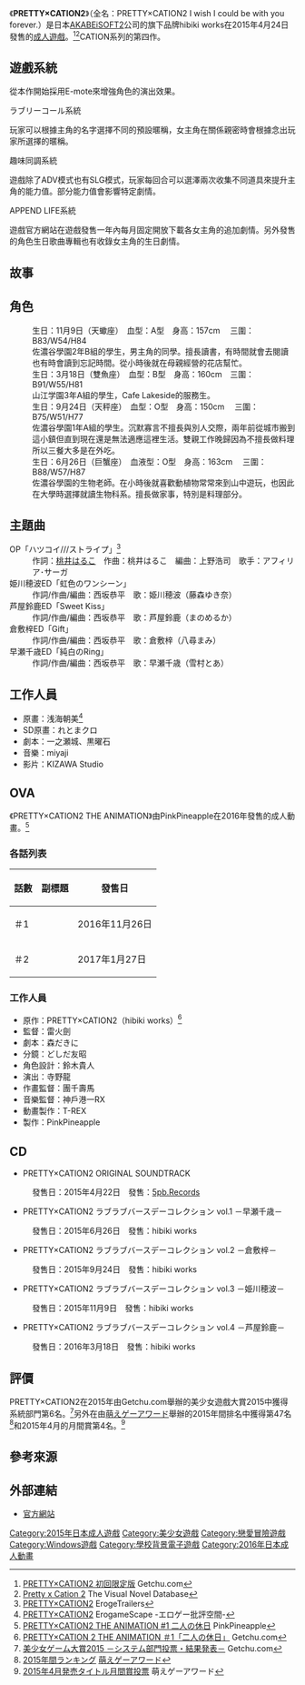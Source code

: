 {{Infobox animanga/Headerofja
|title= PRETTY×CATION2
|image= PRETTY×CATION2.jpg
|size= 264px
|caption= 遊戲封面圖
|japanese= プリティケーション2
|english= PRETTY×CATION 2
|kana= 
|romaji= 
|genre= 戀愛、學園
}}
{{Infobox animanga/Game
|標題=
|類型=[[戀愛冒險|戀愛冒險]]
|使用平台=Windows XP/Vista/7/8
|遊戲引擎=[[吉里吉里|吉里吉里]]
|開發團隊=[[AKABEiSOFT2|hibiki works]]
|代理商=hibiki works
|製作人=
|監製=
|腳本=一之瀬城、黒曜石
|人物設定=浅海朝美
|音樂=miyaji
|遊戲人數=1
|發售日=2015年4月24日
|對象年齡=18禁
|結局數=4
}}
{{Infobox animanga/OVA
|ONA= 
|標題= 
|原案= 
|原作= 
|總導演= 
|導演= 雷火劍
|系列構成= 
|劇本= 森だきに
|人物原案= 
|人物設定= 鈴木貴人
|機械設定= 
|音樂= 神戶港一RX
|音樂製作= 
|動畫製作= T-REX
|製作= PinkPineapple
|書籍= 
|出版商= 
|代理發行= PinkPineapple
|其他代理發行=
|網路= 
|發售日= 2016年11月26日－2017年1月27日
|開始= 
|結束= 
|話數= 2
|其他= [[成人動畫|成人動畫]]
|版權= 
}}
{{Infobox animanga/Footerofja}}
《'''PRETTY×CATION2'''》（全名：PRETTY×CATION2 I wish I could be with you forever.）是日本[[AKABEiSOFT2|AKABEiSOFT2]]公司的旗下品牌hibiki works在2015年4月24日發售的[[日本成人遊戲|成人遊戲]]。<ref>[http://www.getchu.com/soft.phtml?id=836910 PRETTY×CATION2 初回限定版] {{Wayback|url=http://www.getchu.com/soft.phtml?id=836910 |date=20160223143636 }}Getchu.com{{ja}}</ref><ref>[https://vndb.org/v16340 Pretty x Cation 2] {{Wayback|url=https://vndb.org/v16340 |date=20161208215748 }}The Visual Novel Database{{en}}</ref>CATION系列的第四作。

==遊戲系統==
從本作開始採用E-mote來增強角色的演出效果。
;ラブリーコール系統
玩家可以根據主角的名字選擇不同的預設暱稱，女主角在關係親密時會根據念出玩家所選擇的暱稱。
;趣味同調系統
遊戲除了ADV模式也有SLG模式，玩家每回合可以選澤兩次收集不同道具來提升主角的能力值。部分能力值會影響特定劇情。
;APPEND LIFE系統
遊戲官方網站在遊戲發售一年內每月固定開放下載各女主角的追加劇情。另外發售的角色生日歌曲專輯也有收錄女主角的生日劇情。

==故事==

==角色==
;{{nihongo|姫川穂波|姫川 穂波（ひめかわ ほなみ）||[[聲優|聲]]：藤森ゆき奈}}
:生日：11月9日（天蠍座）　血型：A型　身高：157cm　 三圍：B83/W54/H84
:佐濃谷學園2年B組的學生，男主角的同學。擅長讀書，有時間就會去閱讀也有時會讀到忘記時間。從小時後就在母親經營的花店幫忙。
;{{nihongo|芦屋鈴鹿|芦屋 鈴鹿（あしや すずか）||聲：まのめるか}}
:生日：3月18日（雙魚座）　血型：B型　身高：160cm　三圍：B91/W55/H81
:山江学園3年A組的學生，Cafe Lakeside的服務生。
; {{nihongo|倉敷梓|倉敷 梓（くらしき あずさ）||聲：八尋まみ}}
:生日：9月24日（天秤座）　血型：O型　身高：150cm　 三圍：B75/W51/H77
:佐濃谷學園1年A組的學生。沉默寡言不擅長與別人交際，兩年前從城市搬到這小鎮但直到現在還是無法適應這裡生活。雙親工作晚歸因為不擅長做料理所以三餐大多是在外吃。
;{{nihongo|早瀬千歳|早瀬 千歳（はやせ ちとせ）||聲：雪村とあ}}
:生日：6月26日（巨蟹座）　血液型：O型　身高：163cm　 三圍：B88/W57/H87
:佐濃谷學園的生物老師。在小時後就喜歡動植物常常來到山中遊玩，也因此在大學時選擇就讀生物科系。擅長做家事，特別是料理部分。

==主題曲==
;OP「ハツコイ///ストライプ」<ref>[http://erogetrailers.com/soft/12954 PRETTY×CATION2] {{Wayback|url=http://erogetrailers.com/soft/12954 |date=20160115033404 }}ErogeTrailers{{ja}}</ref>
:作詞：[[桃井はるこ|桃井はるこ]]　作曲：桃井はるこ　編曲：上野浩司　歌手：アフィリア･サーガ
;姫川穂波ED「虹色のワンシーン」
:作詞/作曲/編曲：西坂恭平　歌：姫川穂波（藤森ゆき奈）
;芦屋鈴鹿ED「Sweet Kiss」
:作詞/作曲/編曲：西坂恭平　歌：芦屋鈴鹿（まのめるか）
;倉敷梓ED「Gift」
:作詞/作曲/編曲：西坂恭平　歌：倉敷梓（八尋まみ）
;早瀬千歳ED「純白のRing」
:作詞/作曲/編曲：西坂恭平　歌：早瀬千歳（雪村とあ）

==工作人員==
*原畫：浅海朝美<ref>[http://erogamescape.dyndns.org/~ap2/ero/toukei_kaiseki/game.php?game=21328 PRETTY×CATION2] {{Wayback|url=http://erogamescape.dyndns.org/~ap2/ero/toukei_kaiseki/game.php?game=21328 |date=20160216000414 }}ErogameScape -エロゲー批評空間-{{ja}}</ref>
*SD原畫：れとまクロ
*劇本：一之瀬城、黒曜石
*音樂：miyaji
*影片：KIZAWA Studio

==OVA==
《PRETTY×CATION2 THE ANIMATION》由PinkPineapple在2016年發售的成人動畫。<ref>[http://www.pinkpineapple.co.jp/products/detail.php?product_id=1091 PRETTY×CATION2 THE ANIMATION #1 二人の休日] {{Wayback|url=http://www.pinkpineapple.co.jp/products/detail.php?product_id=1091 |date=20161106110811 }}PinkPineapple{{ja}}</ref>

===各話列表===
{| class="wikitable"
|-
! 話數 !! 副標題 !! 發售日
|-
| ＃1 || {{lang|ja|二人の休日}} || 2016年11月26日
|-
| ＃2 || {{lang|ja|このさきも、ずっと}} || 2017年1月27日
|}

===工作人員===
*原作：PRETTY×CATION2（hibiki works）<ref>[http://www.getchu.com/soft.phtml?id=924006 PRETTY×CATION 2 THE ANIMATION ＃1「二人の休日」] {{Wayback|url=http://www.getchu.com/soft.phtml?id=924006 |date=20161105153050 }}Getchu.com{{ja}}</ref>
*監督：雷火劍
*劇本：森だきに
*分鏡：どしだ友昭
*角色設計：鈴木貴人
*演出：寺野龍
*作畫監督：團千壽馬
*音樂監督：神戶港一RX
*動畫製作：T-REX
*製作：PinkPineapple

==CD==
*PRETTY×CATION2 ORIGINAL SOUNDTRACK
:發售日：2015年4月22日　發售：[[5pb.|5pb.]]Records
*PRETTY×CATION2 ラブラブバースデーコレクション vol.1 －早瀬千歳－
:發售日：2015年6月26日　發售：hibiki works
*PRETTY×CATION2 ラブラブバースデーコレクション vol.2 －倉敷梓－
:發售日：2015年9月24日　發售：hibiki works
*PRETTY×CATION2 ラブラブバースデーコレクション vol.3 －姫川穂波－
:發售日：2015年11月9日　發售：hibiki works
*PRETTY×CATION2 ラブラブバースデーコレクション vol.4 －芦屋鈴鹿－
:發售日：2016年3月18日　發售：hibiki works

==評價==
PRETTY×CATION2在2015年由Getchu.com舉辦的美少女遊戲大賞2015中獲得系統部門第6名。<ref>[http://www.getchu.com/pc/2015_g_ranking/system.html 美少女ゲーム大賞2015 －システム部門投票・結果発表－] {{Wayback|url=http://www.getchu.com/pc/2015_g_ranking/system.html |date=20191219041036 }}Getchu.com{{ja}}</ref>另外在由[[萌えゲーアワード|萌えゲーアワード]]舉辦的2015年間排名中獲得第47名<ref>[http://moe-gameaward.com/annual/2015.html 2015年間ランキング] {{Wayback|url=http://moe-gameaward.com/annual/2015.html |date=20160309204348 }}[[萌えゲーアワード|萌えゲーアワード]]{{ja}}</ref>和2015年4月的月間賞第4名。<ref>[http://moe-gameaward.com/ranking/index.html?year_id=2015&month_id=10 2015年4月発売タイトル月間賞投票] {{Wayback|url=http://moe-gameaward.com/ranking/index.html?year_id=2015&month_id=10 |date=20160224021025 }}萌えゲーアワード{{ja}}</ref>

==參考來源==
<references />

==外部連結==
*[https://www.hibiki-site.com/products/pretty-cation2/index.html 官方網站]{{Wayback|url=https://www.hibiki-site.com/products/pretty-cation2/index.html |date=20200606141437 }}{{ja icon}}

{{hibiki works}}

[[Category:2015年日本成人遊戲|Category:2015年日本成人遊戲]]
[[Category:美少女遊戲|Category:美少女遊戲]]
[[Category:戀愛冒險遊戲|Category:戀愛冒險遊戲]]
[[Category:Windows遊戲|Category:Windows遊戲]]
[[Category:學校背景電子遊戲|Category:學校背景電子遊戲]]
[[Category:2016年日本成人動畫|Category:2016年日本成人動畫]]